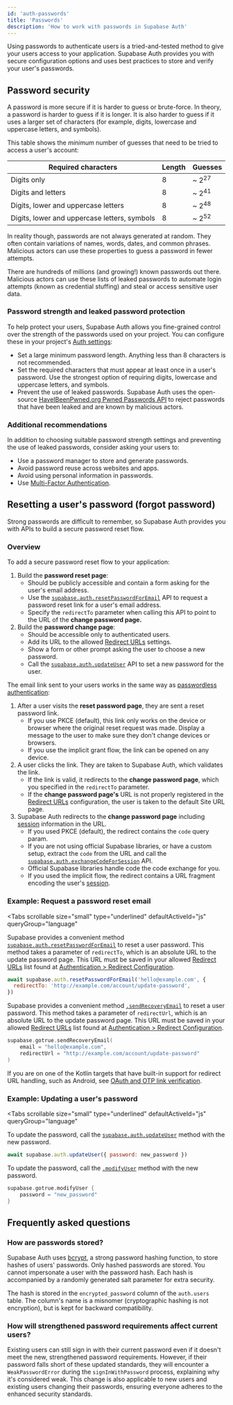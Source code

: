 ```yaml
---
id: 'auth-passwords'
title: 'Passwords'
description: 'How to work with passwords in Supabase Auth'
---
```


Using passwords to authenticate users is a tried-and-tested method to give your users access to your application. Supabase Auth provides you with secure configuration options and uses best practices to store and verify your user's passwords.

## Password security

A password is more secure if it is harder to guess or brute-force. In theory, a password is harder to guess if it is longer. It is also harder to guess if it uses a larger set of characters (for example, digits, lowercase and uppercase letters, and symbols).

This table shows the _minimum_ number of guesses that need to be tried to access a user's account:

| Required characters                          | Length | Guesses          |
| -------------------------------------------- | ------ | ---------------- |
| Digits only                                  | 8      | ~ 2<sup>27</sup> |
| Digits and letters                           | 8      | ~ 2<sup>41</sup> |
| Digits, lower and uppercase letters          | 8      | ~ 2<sup>48</sup> |
| Digits, lower and uppercase letters, symbols | 8      | ~ 2<sup>52</sup> |

In reality though, passwords are not always generated at random. They often contain variations of names, words, dates, and common phrases. Malicious actors can use these properties to guess a password in fewer attempts.

There are hundreds of millions (and growing!) known passwords out there. Malicious actors can use these lists of leaked passwords to automate login attempts (known as credential stuffing) and steal or access sensitive user data.

### Password strength and leaked password protection

To help protect your users, Supabase Auth allows you fine-grained control over the strength of the passwords used on your project. You can configure these in your project's [Auth settings](/dashboard/project/_/settings/auth):

- Set a large minimum password length. Anything less than 8 characters is not recommended.
- Set the required characters that must appear at least once in a user's password. Use the strongest option of requiring digits, lowercase and uppercase letters, and symbols.
- Prevent the use of leaked passwords. Supabase Auth uses the open-source [HaveIBeenPwned.org Pwned Passwords API](https://haveibeenpwned.com/Passwords) to reject passwords that have been leaked and are known by malicious actors.

### Additional recommendations

In addition to choosing suitable password strength settings and preventing the use of leaked passwords, consider asking your users to:

- Use a password manager to store and generate passwords.
- Avoid password reuse across websites and apps.
- Avoid using personal information in passwords.
- Use [Multi-Factor Authentication](/docs/guides/auth/auth-mfa).

## Resetting a user's password (forgot password)

Strong passwords are difficult to remember, so Supabase Auth provides you with APIs to build a secure password reset flow.

### Overview

To add a secure password reset flow to your application:

1. Build the **password reset page**:
   - Should be publicly accessible and contain a form asking for the user's email address.
   - Use the [`supabase.auth.resetPasswordForEmail`](/docs/reference/javascript/auth-resetpasswordforemail) API to request a password reset link for a user's email address.
   - Specify the `redirectTo` parameter when calling this API to point to the URL of the **change password page.**
2. Build the **password change page**:
   - Should be accessible only to authenticated users.
   - Add its URL to the allowed [Redirect URLs](/dashboard/project/_/auth/url-configuration) settings.
   - Show a form or other prompt asking the user to choose a new password.
   - Call the [`supabase.auth.updateUser`](/docs/reference/javascript/auth-updateuser) API to set a new password for the user.

The email link sent to your users works in the same way as [passwordless authentication](/docs/guides/auth/passwordless-login):

1. After a user visits the **reset password page**, they are sent a reset password link.
   - If you use PKCE (default), this link only works on the device or browser where the original reset request was made. Display a message to the user to make sure they don't change devices or browsers.
   - If you use the implicit grant flow, the link can be opened on any device.
2. A user clicks the link. They are taken to Supabase Auth, which validates the link.
   - If the link is valid, it redirects to the **change password page**, which you specified in the `redirectTo` parameter.
   - If the **change password page's** URL is not properly registered in the [Redirect URLs](/dashboard/project/_/auth/url-configuration) configuration, the user is taken to the default Site URL page.
3. Supabase Auth redirects to the **change password page** including [session](/docs/guides/auth/sessions) information in the URL.
   - If you used PKCE (default), the redirect contains the `code` query param.
   - If you are not using official Supabase libraries, or have a custom setup, extract the `code` from the URL and call the [`supabase.auth.exchangeCodeForSession`](/docs/reference/javascript/auth-exchangecodeforsession) API.
   - Official Supabase libraries handle code the code exchange for you.
   - If you used the implicit flow, the redirect contains a URL fragment encoding the user's [session](/docs/guides/auth/sessions).

### Example: Request a password reset email

<Tabs
  scrollable
  size="small"
  type="underlined"
  defaultActiveId="js"
  queryGroup="language"
>
<TabPanel id="js" label="JavaScript">

Supabase provides a convenient method [`supabase.auth.resetPasswordForEmail`](/docs/reference/javascript/auth-resetpasswordforemail) to reset a user password. This method takes a parameter of `redirectTo`, which is an absolute URL to the update password page. This URL must be saved in your allowed [Redirect URLs](https://supabase.com/dashboard/project/_/auth/url-configuration) list found at [Authentication > Redirect Configuration](https://supabase.com/dashboard/project/_/auth/url-configuration).

```js
await supabase.auth.resetPasswordForEmail('hello@example.com', {
  redirectTo: 'http://example.com/account/update-password',
})
```

</TabPanel>
<TabPanel id="kotlin" label="Kotlin">

Supabase provides a convenient method [`.sendRecoveryEmail`](/docs/reference/kotlin/auth-resetpasswordforemail) to reset a user password. This method takes a parameter of `redirectUrl`, which is an absolute URL to the update password page. This URL must be saved in your allowed [Redirect URLs](https://supabase.com/dashboard/project/_/auth/url-configuration) list found at [Authentication > Redirect Configuration](https://supabase.com/dashboard/project/_/auth/url-configuration).

```kotlin
supabase.gotrue.sendRecoveryEmail(
    email = "hello@example.com",
    redirectUrl = "http://example.com/account/update-password"
)
```

If you are on one of the Kotlin targets that have built-in support for redirect URL handling, such as Android, see [OAuth and OTP link verification](https://supabase.com/docs/reference/kotlin/initializing).

</TabPanel>
</Tabs>

### Example: Updating a user's password

<Tabs
  scrollable
  size="small"
  type="underlined"
  defaultActiveId="js"
  queryGroup="language"
>
<TabPanel id="js" label="JavaScript">

To update the password, call the [`supabase.auth.updateUser`](/docs/reference/javascript/auth-updateuser) method with the new password.

```js
await supabase.auth.updateUser({ password: new_password })
```

</TabPanel>
<TabPanel id="kotlin" label="Kotlin">

To update the password, call the [`.modifyUser`](/docs/reference/kotlin/auth-updateuser) method with the new password.

```kotlin
supabase.gotrue.modifyUser {
    password = "new_password"
}
```

</TabPanel>
</Tabs>

## Frequently asked questions

### How are passwords stored?

Supabase Auth uses [bcrypt](https://en.wikipedia.org/wiki/Bcrypt), a strong password hashing function, to store hashes of users' passwords. Only hashed passwords are stored. You cannot impersonate a user with the password hash. Each hash is accompanied by a randomly generated salt parameter for extra security.

The hash is stored in the `encrypted_password` column of the `auth.users` table. The column's name is a misnomer (cryptographic hashing is not encryption), but is kept for backward compatibility.

### How will strengthened password requirements affect current users?

Existing users can still sign in with their current password even if it doesn't meet the new, strengthened password requirements. However, if their password falls short of these updated standards, they will encounter a `WeakPasswordError` during the `signInWithPassword` process, explaining why it's considered weak. This change is also applicable to new users and existing users changing their passwords, ensuring everyone adheres to the enhanced security standards.
